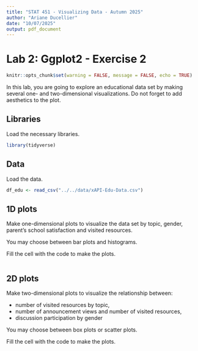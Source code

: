 ```yaml
---
title: "STAT 451 - Visualizing Data - Autumn 2025"
author: "Ariane Ducellier"
date: "10/07/2025"
output: pdf_document
---
```


# Lab 2: Ggplot2 - Exercise 2

```r
knitr::opts_chunk$set(warning = FALSE, message = FALSE, echo = TRUE)
```

In this lab, you are going to explore an educational data set by making several one- and two-dimensional visualizations. Do not forget to add aesthetics to the plot.

## Libraries

Load the necessary libraries.

```r
library(tidyverse)
```

## Data

Load the data.

```r
df_edu <- read_csv("../../data/xAPI-Edu-Data.csv")
```

## 1D plots

Make one-dimensional plots to visualize the data set by topic, gender, parent's school satisfaction and visited resources.

You may choose between bar plots and histograms.

Fill the cell with the code to make the plots.

```r
```

## 2D plots

Make two-dimensional plots to visualize the relationship between:

- number of visited resources by topic,
- number of announcement views and number of visited resources,
- discussion participation by gender

You may choose between box plots or scatter plots.

Fill the cell with the code to make the plots.

```r
```
